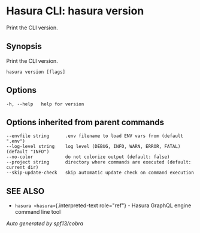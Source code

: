 
Hasura CLI: hasura version
==========================

Print the CLI version.

Synopsis
--------

Print the CLI version.

    hasura version [flags]

Options
-------

    -h, --help   help for version

Options inherited from parent commands
--------------------------------------

    --envfile string      .env filename to load ENV vars from (default ".env")
    --log-level string    log level (DEBUG, INFO, WARN, ERROR, FATAL) (default "INFO")
    --no-color            do not colorize output (default: false)
    --project string      directory where commands are executed (default: current dir)
    --skip-update-check   skip automatic update check on command execution

SEE ALSO
--------

-   `hasura <hasura>`{.interpreted-text role="ref"} - Hasura GraphQL
    engine command line tool

*Auto generated by spf13/cobra*
